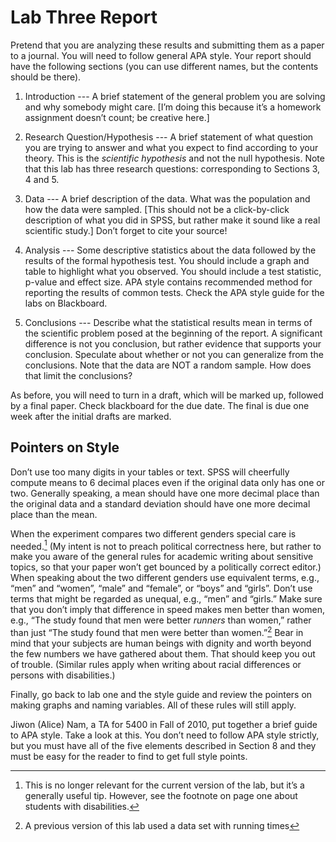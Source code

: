 # Lab Three Report

Pretend that you are analyzing these results and submitting them as a
paper to a journal. You will need to follow general APA style. Your
report should have the following sections (you can use different names,
but the contents should be there).

1.  Introduction \-\-- A brief statement of the general problem you are
    solving and why somebody might care. \[I'm doing this because it's a
    homework assignment doesn't count; be creative here.\]

2.  Research Question/Hypothesis \-\-- A brief statement of what
    question you are trying to answer and what you expect to find
    according to your theory. This is the *scientific hypothesis* and
    not the null hypothesis. Note that this lab has three research
    questions: corresponding to Sections 3, 4 and 5.

3.  Data \-\-- A brief description of the data. What was the population
    and how the data were sampled. \[This should not be a click-by-click
    description of what you did in SPSS, but rather make it sound like a
    real scientific study.\] Don't forget to cite your source!

4.  Analysis \-\-- Some descriptive statistics about the data followed
    by the results of the formal hypothesis test. You should include a
    graph and table to highlight what you observed. You should include a
    test statistic, p-value and effect size. APA style contains
    recommended method for reporting the results of common tests. Check
    the APA style guide for the labs on Blackboard.

5.  Conclusions \-\-- Describe what the statistical results mean in
    terms of the scientific problem posed at the beginning of the
    report. A significant difference is not you conclusion, but rather
    evidence that supports your conclusion. Speculate about whether or
    not you can generalize from the conclusions. Note that the data are
    NOT a random sample. How does that limit the conclusions?

As before, you will need to turn in a draft, which will be marked up,
followed by a final paper. Check blackboard for the due date. The final
is due one week after the initial drafts are marked.

## Pointers on Style

Don't use too many digits in your tables or text. SPSS will cheerfully
compute means to 6 decimal places even if the original data only has one
or two. Generally speaking, a mean should have one more decimal place
than the original data and a standard deviation should have one more
decimal place than the mean.

When the experiment compares two different genders special care is
needed.[^3] (My intent is not to preach political correctness here, but
rather to make you aware of the general rules for academic writing about
sensitive topics, so that your paper won't get bounced by a politically
correct editor.) When speaking about the two different genders use
equivalent terms, e.g., "men" and "women", "male" and "female", or
"boys" and "girls". Don't use terms that might be regarded as unequal,
e.g., "men" and "girls." Make sure that you don't imply that difference
in speed makes men better than women, e.g., "The study found that men
were better *runners* than women," rather than just "The study found
that men were better than women."[^4] Bear in mind that your subjects
are human beings with dignity and worth beyond the few numbers we have
gathered about them. That should keep you out of trouble. (Similar rules
apply when writing about racial differences or persons with
disabilities.)

Finally, go back to lab one and the style guide and review the pointers
on making graphs and naming variables. All of these rules will still
apply.

Jiwon (Alice) Nam, a TA for 5400 in Fall of 2010, put together a brief
guide to APA style. Take a look at this. You don't need to follow APA
style strictly, but you must have all of the five elements described in
Section 8 and they must be easy for the reader to find to get full style
points.

[^3]: This is no longer relevant for the current version of the lab, but
    it's a generally useful tip. However, see the footnote on page one
    about students with disabilities.

[^4]: A previous version of this lab used a data set with running times

<!-- Update the comments on pronouns to link to APA style blog -->